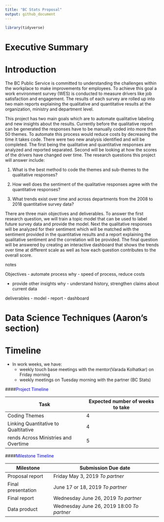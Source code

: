 ```yaml
---
title: "BC Stats Proposal"
output: github_document
---
```


```r
library(tidyverse)


```


# Executive Summary



# Introduction

The BC Public Service is committed to understanding the challenges within the workplace to make improvements for employees. To achieve this goal a work environment survey (WES) is conducted to measure drivers like job satisfaction and engagement. The results of each survey are rolled up into two main reports explaining the qualitative and quantitative results at the organization, ministry and department level. 

This project has two main goals which are to automate qualitative labeling and new insights about the results. Currently before the qualitative report can be generated the responses have to be manually coded into more than 50 themes. To automate this process would reduce costs by decreasing the time it takes code. There were two new analysis identified and will be completed. The first being the qualitative and quantitative responses are analyzed and reported separated. Second will be looking at how the scores of the drivers have changed over time.
The research questions this project will answer include: 

1. What is the best method to code the themes and sub-themes to the qualitative responses?

2. How well does the sentiment of the qualitative responses agree with the quantitative responses?

3. What trends exist over time and across departments from the 2008 to 2018 quantitative survey data?

There are three main objectives and deliverables. To answer the first research question, we will train a topic model that can be used to label future survey data and provide the model. Next the qualitative responses will be analyzed for their sentiment which will be matched with the sentiment provided in the quantitative results and a report explaining the qualitative sentiment and the correlation will be provided. The final question will be answered by creating an interactive dashboard that shows the trends over time at different scale as well as how each question contributes to the overall score.


notes

Objectives 
- automate process 
  why - speed of process, reduce costs

- provide other insights
  why - understand history, strengthen claims about current data
  
deliverables
 - model
 - report
 - dashboard
















# Data Science Techniques (Aaron's section)











# Timeline 
+ In work weeks, we have: 
    + weekly touch base meetings with the mentor(Varada Kolhatkar) on Friday morning 
    + weekly meetings on Tuesday morning with the partner (BC Stats)

####<span style="color:blue">Project Timeline</span>



| Task | Expected number of weeks to take | 
|------|----|
| Coding Themes | 4
| Linking Quantitative to Qualtitative | 4
| rends Across Ministries and Overtime | 5 


####<span style="color:blue">Milestone Timeline</span>


| Milestone | Submission Due date | 
|------|----|
| Proposal report | Friday May 3, 2019 _To partner_
| Final presentation | June 17 or 18, 2019 _To partner_
| Final report | Wednesday June 26, 2019  _To partner_  
| Data product | Wednesday June 26, 2019 18:00 _To partner_   











